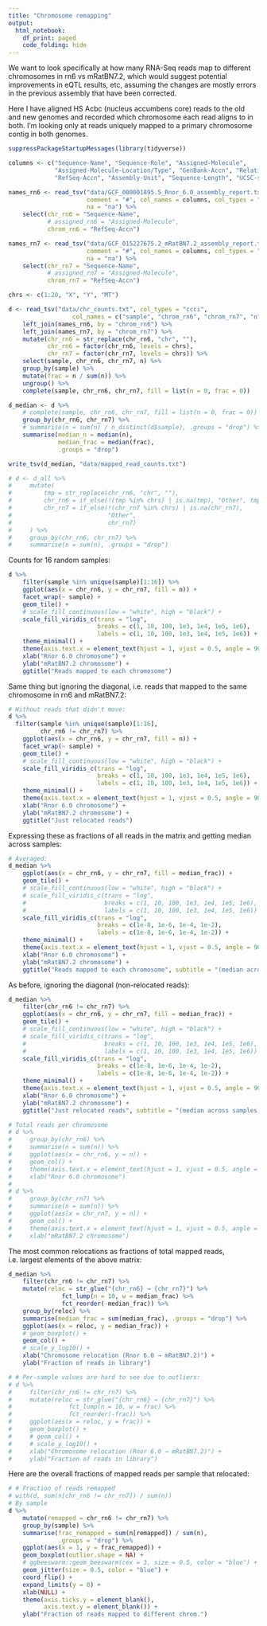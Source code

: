 ```yaml
---
title: "Chromosome remapping"
output:
  html_notebook:
    df_print: paged
    code_folding: hide
---
```


We want to look specifically at how many RNA-Seq reads map to different chromosomes in rn6 vs mRatBN7.2, which would suggest potential improvements in eQTL results, etc, assuming the changes are mostly errors in the previous assembly that have been corrected.

Here I have aligned HS Acbc (nucleus accumbens core) reads to the old and new genomes and recorded which chromosome each read aligns to in both. I'm looking only at reads uniquely mapped to a primary chromosome contig in both genomes.

```r
suppressPackageStartupMessages(library(tidyverse))

columns <- c("Sequence-Name", "Sequence-Role", "Assigned-Molecule",
             "Assigned-Molecule-Location/Type", "GenBank-Accn", "Relationship",
             "RefSeq-Accn", "Assembly-Unit", "Sequence-Length", "UCSC-style-name")

names_rn6 <- read_tsv("data/GCF_000001895.5_Rnor_6.0_assembly_report.txt",
                      comment = "#", col_names = columns, col_types = "ccccccccic",
                      na = "na") %>%
    select(chr_rn6 = "Sequence-Name",
           # assigned_rn6 = "Assigned-Molecule",
           chrom_rn6 = "RefSeq-Accn")

names_rn7 <- read_tsv("data/GCF_015227675.2_mRatBN7.2_assembly_report.txt",
                      comment = "#", col_names = columns, col_types = "ccccccccic",
                      na = "na") %>%
    select(chr_rn7 = "Sequence-Name",
           # assigned_rn7 = "Assigned-Molecule",
           chrom_rn7 = "RefSeq-Accn")

chrs <- c(1:20, "X", "Y", "MT")

d <- read_tsv("data/chr_counts.txt", col_types = "ccci",
                  col_names = c("sample", "chrom_rn6", "chrom_rn7", "n")) %>%
    left_join(names_rn6, by = "chrom_rn6") %>%
    left_join(names_rn7, by = "chrom_rn7") %>%
    mutate(chr_rn6 = str_replace(chr_rn6, "chr", ""),
           chr_rn6 = factor(chr_rn6, levels = chrs),
           chr_rn7 = factor(chr_rn7, levels = chrs)) %>%
    select(sample, chr_rn6, chr_rn7, n) %>%
    group_by(sample) %>%
    mutate(frac = n / sum(n)) %>%
    ungroup() %>%
    complete(sample, chr_rn6, chr_rn7, fill = list(n = 0, frac = 0))

d_median <- d %>%
    # complete(sample, chr_rn6, chr_rn7, fill = list(n = 0, frac = 0)) %>%
    group_by(chr_rn6, chr_rn7) %>%
    # summarise(n = sum(n) / n_distinct(d$sample), .groups = "drop") %>%
    summarise(median_n = median(n),
              median_frac = median(frac),
              .groups = "drop")

write_tsv(d_median, "data/mapped_read_counts.txt")

# d <- d_all %>%
#     mutate(
#         tmp = str_replace(chr_rn6, "chr", ""),
#         chr_rn6 = if_else(!(tmp %in% chrs) | is.na(tmp), "Other", tmp),
#         chr_rn7 = if_else(!(chr_rn7 %in% chrs) | is.na(chr_rn7),
#                           "Other",
#                           chr_rn7)
#     ) %>%
#     group_by(chr_rn6, chr_rn7) %>%
#     summarise(n = sum(n), .groups = "drop")
```

Counts for 16 random samples:

```r
d %>%
    filter(sample %in% unique(sample)[1:16]) %>%
    ggplot(aes(x = chr_rn6, y = chr_rn7, fill = n)) +
    facet_wrap(~ sample) +
    geom_tile() +
    # scale_fill_continuous(low = "white", high = "black") +
    scale_fill_viridis_c(trans = "log",
                         breaks = c(1, 10, 100, 1e3, 1e4, 1e5, 1e6),
                         labels = c(1, 10, 100, 1e3, 1e4, 1e5, 1e6)) +
    theme_minimal() +
    theme(axis.text.x = element_text(hjust = 1, vjust = 0.5, angle = 90)) +
    xlab("Rnor 6.0 chromosome") +
    ylab("mRatBN7.2 chromosome") +
    ggtitle("Reads mapped to each chromosome")
```

Same thing but ignoring the diagonal, i.e. reads that mapped to the same chromosome in rn6 and mRatBN7.2:

```r
# Without reads that didn't move:
d %>%
  filter(sample %in% unique(sample)[1:16],
         chr_rn6 != chr_rn7) %>%
    ggplot(aes(x = chr_rn6, y = chr_rn7, fill = n)) +
    facet_wrap(~ sample) +
    geom_tile() +
    # scale_fill_continuous(low = "white", high = "black") +
    scale_fill_viridis_c(trans = "log",
                         breaks = c(1, 10, 100, 1e3, 1e4, 1e5, 1e6),
                         labels = c(1, 10, 100, 1e3, 1e4, 1e5, 1e6)) +
    theme_minimal() +
    theme(axis.text.x = element_text(hjust = 1, vjust = 0.5, angle = 90)) +
    xlab("Rnor 6.0 chromosome") +
    ylab("mRatBN7.2 chromosome") +
    ggtitle("Just relocated reads")
```

Expressing these as fractions of all reads in the matrix and getting median across samples:

```r
# Averaged:
d_median %>%
    ggplot(aes(x = chr_rn6, y = chr_rn7, fill = median_frac)) +
    geom_tile() +
    # scale_fill_continuous(low = "white", high = "black") +
    # scale_fill_viridis_c(trans = "log",
    #                      breaks = c(1, 10, 100, 1e3, 1e4, 1e5, 1e6),
    #                      labels = c(1, 10, 100, 1e3, 1e4, 1e5, 1e6)) +
    scale_fill_viridis_c(trans = "log",
                         breaks = c(1e-8, 1e-6, 1e-4, 1e-2),
                         labels = c(1e-8, 1e-6, 1e-4, 1e-2)) +
    theme_minimal() +
    theme(axis.text.x = element_text(hjust = 1, vjust = 0.5, angle = 90)) +
    xlab("Rnor 6.0 chromosome") +
    ylab("mRatBN7.2 chromosome") +
    ggtitle("Reads mapped to each chromosome", subtitle = "(median across samples)")
```

As before, ignoring the diagonal (non-relocated reads):

```r
d_median %>%
    filter(chr_rn6 != chr_rn7) %>%
    ggplot(aes(x = chr_rn6, y = chr_rn7, fill = median_frac)) +
    geom_tile() +
    # scale_fill_continuous(low = "white", high = "black") +
    # scale_fill_viridis_c(trans = "log",
    #                      breaks = c(1, 10, 100, 1e3, 1e4, 1e5, 1e6),
    #                      labels = c(1, 10, 100, 1e3, 1e4, 1e5, 1e6)) +
    scale_fill_viridis_c(trans = "log",
                         breaks = c(1e-8, 1e-6, 1e-4, 1e-2),
                         labels = c(1e-8, 1e-6, 1e-4, 1e-2)) +
    theme_minimal() +
    theme(axis.text.x = element_text(hjust = 1, vjust = 0.5, angle = 90)) +
    xlab("Rnor 6.0 chromosome") +
    ylab("mRatBN7.2 chromosome") +
    ggtitle("Just relocated reads", subtitle = "(median across samples)")
```

```r
# Total reads per chromosome
# d %>%
#     group_by(chr_rn6) %>%
#     summarise(n = sum(n)) %>%
#     ggplot(aes(x = chr_rn6, y = n)) +
#     geom_col() +
#     theme(axis.text.x = element_text(hjust = 1, vjust = 0.5, angle = 90)) +
#     xlab("Rnor 6.0 chromosome")
# 
# d %>%
#     group_by(chr_rn7) %>%
#     summarise(n = sum(n)) %>%
#     ggplot(aes(x = chr_rn7, y = n)) +
#     geom_col() +
#     theme(axis.text.x = element_text(hjust = 1, vjust = 0.5, angle = 90)) +
#     xlab("mRatBN7.2 chromosome")
```

The most common relocations as fractions of total mapped reads, i.e. largest elements of the above matrix:

```r
d_median %>%
    filter(chr_rn6 != chr_rn7) %>%
    mutate(reloc = str_glue("{chr_rn6} → {chr_rn7}") %>%
               fct_lump(n = 10, w = median_frac) %>%
               fct_reorder(-median_frac)) %>%
    group_by(reloc) %>%
    summarise(median_frac = sum(median_frac), .groups = "drop") %>%
    ggplot(aes(x = reloc, y = median_frac)) +
    # geom_boxplot() +
    geom_col() +
    # scale_y_log10() +
    xlab("Chromosome relocation (Rnor 6.0 → mRatBN7.2)") +
    ylab("Fraction of reads in library")
```

```r
# # Per-sample values are hard to see due to outliers:
# d %>%
#     filter(chr_rn6 != chr_rn7) %>%
#     mutate(reloc = str_glue("{chr_rn6} → {chr_rn7}") %>%
#                fct_lump(n = 10, w = frac) %>%
#                fct_reorder(-frac)) %>%
#     ggplot(aes(x = reloc, y = frac)) +
#     geom_boxplot() +
#     # geom_col() +
#     # scale_y_log10() +
#     xlab("Chromosome relocation (Rnor 6.0 → mRatBN7.2)") +
#     ylab("Fraction of reads in library")
```

Here are the overall fractions of mapped reads per sample that relocated:

```r
# # Fraction of reads remapped
# with(d, sum(n[chr_rn6 != chr_rn7]) / sum(n))
# By sample
d %>%
    mutate(remapped = chr_rn6 != chr_rn7) %>%
    group_by(sample) %>%
    summarise(frac_remapped = sum(n[remapped]) / sum(n),
              .groups = "drop") %>%
    ggplot(aes(x = 1, y = frac_remapped)) +
    geom_boxplot(outlier.shape = NA) +
    # ggbeeswarm::geom_beeswarm(cex = 3, size = 0.5, color = "blue") +
    geom_jitter(size = 0.5, color = "blue") +
    coord_flip() +
    expand_limits(y = 0) +
    xlab(NULL) +
    theme(axis.ticks.y = element_blank(),
          axis.text.y = element_blank()) +
    ylab("Fraction of reads mapped to different chrom.")
```

